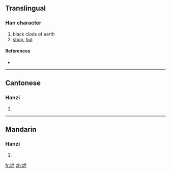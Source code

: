 {{also|壚}}
==Translingual==

===Han character===
{{Han char|rn=32|rad=土|as=05|sn=8|four=|canj=土卜尸 (GYS)}}

# black clods of earth
# [[shop]], [[hut]]

====References====
* {{Han ref|kx=0227.271|hdz=10431.010|uh=5786|ud=22406}}

----

==Cantonese==

===Hanzi===
{{yue-hanzi|jyut=|y=lou4|tra=壚}}

# {{defn|Cantonese}}

----

==Mandarin==

===Hanzi===
{{cmn-hanzi|tra=壚|pin=[[lú]] ([[lu2]])|wg=lu<sup>2</sup>}}

# {{defn|Mandarin}}

[[fr:垆]]
[[zh:垆]]